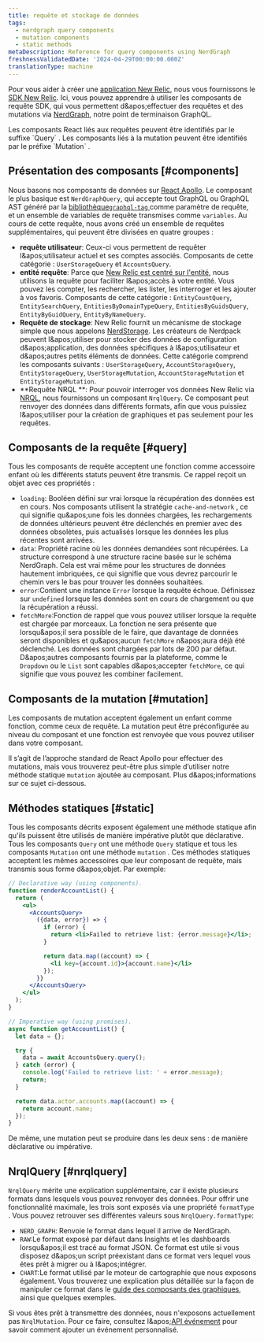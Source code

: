 ```yaml
---
title: requête et stockage de données
tags:
  - nerdgraph query components
  - mutation components
  - static methods
metaDescription: Reference for query components using NerdGraph
freshnessValidatedDate: '2024-04-29T00:00:00.000Z'
translationType: machine
---
```


Pour vous aider à créer une [application New Relic](/docs/new-relic-solutions/tutorials/build-hello-world-app), nous vous fournissons le [SDK New Relic](/docs/new-relic-solutions/build-nr-ui/sdk-component/intro-to-sdk). Ici, vous pouvez apprendre à utiliser les composants de requête SDK, qui vous permettent d&amp;apos;effectuer des requêtes et des mutations via [NerdGraph](/docs/apis/nerdgraph/get-started/introduction-new-relic-nerdgraph/), notre point de terminaison GraphQL.

<Callout variant="tip">
  Les composants React liés aux requêtes peuvent être identifiés par le suffixe `Query` . Les composants liés à la mutation peuvent être identifiés par le préfixe `Mutation` .
</Callout>

## Présentation des composants [#components]

Nous basons nos composants de données sur [React Apollo](https://www.apollographql.com/docs/react/). Le composant le plus basique est `NerdGraphQuery`, qui accepte tout GraphQL ou GraphQL AST généré par la [bibliothèque`graphql-tag` ](https://github.com/apollographql/graphql-tag)comme paramètre de requête, et un ensemble de variables de requête transmises comme `variables`. Au cours de cette requête, nous avons créé un ensemble de requêtes supplémentaires, qui peuvent être divisées en quatre groupes :

* **requête utilisateur**: Ceux-ci vous permettent de requêter l&amp;apos;utilisateur actuel et ses comptes associés. Composants de cette catégorie : `UserStorageQuery` et `AccountsQuery`.
* **entité requête**: Parce que [New Relic est centré sur l&apos;entité](/docs/new-relic-one/use-new-relic-one/ui-data/new-relic-one-entity-explorer-view-performance-across-apps-services-hosts), nous utilisons la requête pour faciliter l&amp;apos;accès à votre entité. Vous pouvez les compter, les rechercher, les lister, les interroger et les ajouter à vos favoris. Composants de cette catégorie : `EntityCountQuery`, `EntitySearchQuery`, `EntitiesByDomainTypeQuery`, `EntitiesByGuidsQuery`, `EntityByGuidQuery`, `EntityByNameQuery`.
* **Requête de stockage**: New Relic fournit un mécanisme de stockage simple que nous appelons [NerdStorage](/docs/new-relic-solutions/build-nr-ui/nerdstorage). Les créateurs de Nerdpack peuvent l&amp;apos;utiliser pour stocker des données de configuration d&amp;apos;application, des données spécifiques à l&amp;apos;utilisateur et d&amp;apos;autres petits éléments de données. Cette catégorie comprend les composants suivants : `UserStorageQuery`, `AccountStorageQuery`, `EntityStorageQuery`, `UserStorageMutation`, `AccountStorageMutation` et `EntityStorageMutation`.
* **Requête NRQL **: Pour pouvoir interroger vos données New Relic via [NRQL](/docs/nrql/get-started/introduction-nrql-how-nrql-works), nous fournissons un composant `NrqlQuery`. Ce composant peut renvoyer des données dans différents formats, afin que vous puissiez l&amp;apos;utiliser pour la création de graphiques et pas seulement pour les requêtes.

## Composants de la requête [#query]

Tous les composants de requête acceptent une fonction comme accessoire enfant où les différents statuts peuvent être transmis. Ce rappel reçoit un objet avec ces propriétés :

* `loading`: Booléen défini sur vrai lorsque la récupération des données est en cours. Nos composants utilisent la stratégie `cache-and-network` , ce qui signifie qu&amp;apos;une fois les données chargées, les rechargements de données ultérieurs peuvent être déclenchés en premier avec des données obsolètes, puis actualisés lorsque les données les plus récentes sont arrivées.
* `data`: Propriété racine où les données demandées sont récupérées. La structure correspond à une structure racine basée sur le schéma NerdGraph. Cela est vrai même pour les structures de données hautement imbriquées, ce qui signifie que vous devrez parcourir le chemin vers le bas pour trouver les données souhaitées.
* `error`:Contient une instance `Error` lorsque la requête échoue. Définissez sur `undefined` lorsque les données sont en cours de chargement ou que la récupération a réussi.
* `fetchMore`:Fonction de rappel que vous pouvez utiliser lorsque la requête est chargée par morceaux. La fonction ne sera présente que lorsqu&amp;apos;il sera possible de le faire, que davantage de données seront disponibles et qu&amp;apos;aucun `fetchMore` n&amp;apos;aura déjà été déclenché. Les données sont chargées par lots de 200 par défaut. D&amp;apos;autres composants fournis par la plateforme, comme le `Dropdown` ou le `List` sont capables d&amp;apos;accepter `fetchMore`, ce qui signifie que vous pouvez les combiner facilement.

## Composants de la mutation [#mutation]

Les composants de mutation acceptent également un enfant comme fonction, comme ceux de requête. La mutation peut être préconfigurée au niveau du composant et une fonction est renvoyée que vous pouvez utiliser dans votre composant.

Il s’agit de l’approche standard de React Apollo pour effectuer des mutations, mais vous trouverez peut-être plus simple d’utiliser notre méthode statique `mutation` ajoutée au composant. Plus d&amp;apos;informations sur ce sujet ci-dessous.

## Méthodes statiques [#static]

Tous les composants décrits exposent également une méthode statique afin qu&apos;ils puissent être utilisés de manière impérative plutôt que déclarative. Tous les composants `Query` ont une méthode `Query` statique et tous les composants `Mutation` ont une méthode `mutation` . Ces méthodes statiques acceptent les mêmes accessoires que leur composant de requête, mais transmis sous forme d&amp;apos;objet. Par exemple:

```jsx
// Declarative way (using components).
function renderAccountList() {
  return (
    <ul>
      <AccountsQuery>
        ({data, error}) => {
          if (error) {
            return <li>Failed to retrieve list: {error.message}</li>;
          }

          return data.map((account) => {
            <li key={account.id}>{account.name}</li>
          });
        }}
      </AccountsQuery>
    </ul>
  );
}

// Imperative way (using promises).
async function getAccountList() {
  let data = {};

  try {
    data = await AccountsQuery.query();
  } catch (error) {
    console.log('Failed to retrieve list: ' + error.message);
    return;
  }

  return data.actor.accounts.map((account) => {
    return account.name;
  });
}
```

De même, une mutation peut se produire dans les deux sens : de manière déclarative ou impérative.

## NrqlQuery [#nrqlquery]

`NrqlQuery` mérite une explication supplémentaire, car il existe plusieurs formats dans lesquels vous pouvez renvoyer des données. Pour offrir une fonctionnalité maximale, les trois sont exposés via une propriété `formatType` . Vous pouvez retrouver ses différentes valeurs sous `NrqlQuery.formatType`:

* `NERD_GRAPH`: Renvoie le format dans lequel il arrive de NerdGraph.
* `RAW`:Le format exposé par défaut dans Insights et les dashboards lorsqu&amp;apos;il est tracé au format JSON. Ce format est utile si vous disposez d&amp;apos;un script préexistant dans ce format vers lequel vous êtes prêt à migrer ou à l&amp;apos;intégrer.
* `CHART`:Le format utilisé par le moteur de cartographie que nous exposons également. Vous trouverez une explication plus détaillée sur la façon de manipuler ce format dans le [guide des composants des graphiques](/docs/new-relic-solutions/build-nr-ui/sdk-component/intro-to-sdk), ainsi que quelques exemples.

Si vous êtes prêt à transmettre des données, nous n&apos;exposons actuellement pas `NrqlMutation`. Pour ce faire, consultez l&amp;apos;[API événement](/docs/data-apis/ingest-apis/event-api/introduction-event-api/) pour savoir comment ajouter un événement personnalisé.